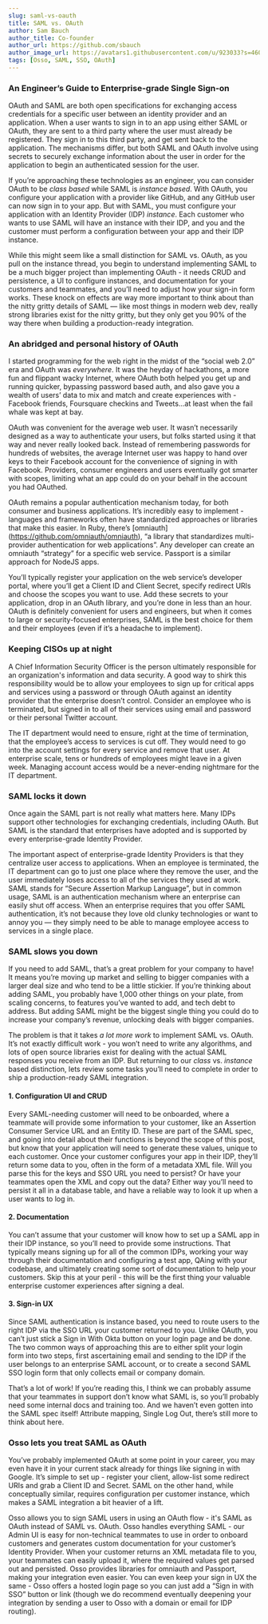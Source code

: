 ```yaml
---
slug: saml-vs-oauth
title: SAML vs. OAuth
author: Sam Bauch
author_title: Co-founder
author_url: https://github.com/sbauch
author_image_url: https://avatars1.githubusercontent.com/u/923033?s=460&u=db9bb41f9b279750c74afc1be0ab51db05539593&v=4
tags: [Osso, SAML, SSO, OAuth]
---
```



### An Engineer’s Guide to Enterprise-grade Single Sign-on

OAuth and SAML are both open specifications for exchanging access credentials for a specific user between an identity provider and an application. When a user wants to sign in to an app using either SAML or OAuth, they are sent to a third party where the user must already be registered. They sign in to this third party, and get sent back to the application. The mechanisms differ, but both SAML and OAuth involve using secrets to securely exchange information about the user in order for the application to begin an authenticated session for the user.

<!-- truncate -->

If you’re approaching these technologies as an engineer, you can consider OAuth to be *class based* while SAML is *instance based*. With OAuth, you configure your application with a provider like GitHub, and any GitHub user can now sign in to your app. But with SAML, you must configure your application with an Identity Provider (IDP) *instance*. Each customer who wants to use SAML will have an instance with their IDP, and you and the customer must perform a configuration between your app and their IDP instance. 

While this might seem like a small distinction for SAML vs. OAuth, as you pull on the instance thread, you begin to understand implementing SAML to be a much bigger project than implementing OAuth - it needs CRUD and persistence, a UI to configure instances, and documentation for your customers and teammates, and you’ll need to adjust how your sign-in form works. These knock on effects are way more important to think about than the nitty gritty details of SAML — like most things in modern web dev, really strong libraries exist for the nitty gritty, but they only get you 90% of the way there when building a production-ready integration.


### An abridged and personal history of OAuth

I started programming for the web right in the midst of the “social web 2.0” era and OAuth was *everywhere*. It was the heyday of hackathons, a more fun and flippant wacky Internet, where OAuth both helped you get up and running quicker, bypassing password based auth, and also gave you a wealth of users’ data to mix and match and create experiences with - Facebook friends, Foursquare checkins and Tweets…at least when the fail whale was kept at bay.

OAuth was convenient for the average web user. It wasn’t necessarily designed as a way to authenticate your users, but folks started using it that way and never really looked back. Instead of remembering passwords for hundreds of websites, the average Internet user was happy to hand over keys to their Facebook account for the convenience of signing in with Facebook. Providers, consumer engineers and users eventually got smarter with scopes, limiting what an app could do on your behalf in the account you had OAuthed.

OAuth remains a popular authentication mechanism today, for both consumer and business applications. It’s incredibly easy to implement - languages and frameworks often have standardized approaches or libraries that make this easier. In Ruby, there’s \[omniauth\](https://github.com/omniauth/omniauth), “a library that standardizes multi-provider authentication for web applications”. Any developer can create an omniauth “strategy” for a specific web service. Passport is a similar approach for NodeJS apps.

You’ll typically register your application on the web service’s developer portal, where you’ll get a Client ID and Client Secret, specify redirect URIs and choose the scopes you want to use. Add these secrets to your application, drop in an OAuth library, and you’re done in less than an hour. OAuth is definitely convenient for users and engineers, but when it comes to large or security-focused enterprises, SAML is the best choice for them and their employees (even if it’s a headache to implement).


### Keeping CISOs up at night

A Chief Information Security Officer is the person ultimately responsible for an organization's information and data security. A good way to shirk this responsibility would be to allow your employees to sign up for critical apps and services using a password or through OAuth against an identity provider that the enterprise doesn’t control. Consider an employee who is terminated, but signed in to all of their services using email and password or their personal Twitter account. 

The IT department would need to ensure, right at the time of termination, that the employee’s access to services is cut off. They would need to go into the account settings for every service and remove that user. At enterprise scale, tens or hundreds of employees might leave in a given week. Managing account access would be a never-ending nightmare for the IT department.

### SAML locks it down

Once again the SAML part is not really what matters here. Many IDPs support other technologies for exchanging credentials, including OAuth. But SAML is the standard that enterprises have adopted and is supported by every enterprise-grade Identity Provider. 

The important aspect of enterprise-grade Identity Providers is that they centralize user access to applications. When an employee is terminated, the IT department can go to just one place where they remove the user, and the user immediately loses access to all of the services they used at work. SAML stands for “Secure Assertion Markup Language”, but in common usage, SAML is an authentication mechanism where an enterprise can easily shut off access. When an enterprise requires that you offer SAML authentication, it’s not because they love old clunky technologies or want to annoy you — they simply need to be able to manage employee access to services in a single place.


### SAML slows you down

If you need to add SAML, that’s a great problem for your company to have! It means you’re moving up market and selling to bigger companies with a larger deal size and who tend to be a little stickier. If you’re thinking about adding SAML, you probably have 1,000 other things on your plate, from scaling concerns, to features you’ve wanted to add, and tech debt to address. But adding SAML might be the biggest single thing you could do to increase your company’s revenue, unlocking deals with bigger companies.

The problem is that it takes *a lot more work* to implement SAML vs. OAuth. It’s not exactly difficult work - you won’t need to write any algorithms, and lots of open source libraries exist for dealing with the actual SAML responses you receive from an IDP. But returning to our *class* vs. *instance* based distinction, lets review some tasks you’ll need to complete in order to ship a production-ready SAML integration.


#### 1. Configuration UI and CRUD

Every SAML-needing customer will need to be onboarded, where a teammate will provide some information to your customer, like an Assertion Consumer Service URL and an Entity ID. These are part of the SAML spec, and going into detail about their functions is beyond the scope of this post, but know that your application will need to generate these values, unique to each customer. Once your customer configures your app in their IDP, they’ll return some data to you, often in the form of a metadata XML file. Will you parse this for the keys and SSO URL you need to persist? Or have your teammates open the XML and copy out the data? Either way you’ll need to persist it all in a database table, and have a reliable way to look it up when a user wants to log in.


#### 2. Documentation

You can’t assume that your customer will know how to set up a SAML app in their IDP instance, so you’ll need to provide some instructions. That typically means signing up for all of the common IDPs, working your way through their documentation and configuring a test app, QAing with your codebase, and ultimately creating some sort of documentation to help your customers. Skip this at your peril - this will be the first thing your valuable enterprise customer experiences after signing a deal. 


#### 3. Sign-in UX

Since SAML authentication is instance based, you need to route users to the right IDP via the SSO URL your customer returned to you. Unlike OAuth, you can’t just stick a Sign in With Okta button on your login page and be done. The two common ways of approaching this are to either split your login form into two steps, first ascertaining email and sending to the IDP if the user belongs to an enterprise SAML account, or to create a second SAML SSO login form that only collects email or company domain.

That’s a lot of work! If you’re reading this, I think we can probably assume that your teammates in support don’t know what SAML is, so you’ll probably need some internal docs and training too. And we haven’t even gotten into the SAML spec itself! Attribute mapping, Single Log Out, there’s still more to think about here.

### Osso lets you treat SAML as OAuth

You’ve probably implemented OAuth at some point in your career, you may even have it in your current stack already for things like signing in with Google. It’s simple to set up - register your client, allow-list some redirect URIs and grab a Client ID and Secret. SAML on the other hand, while conceptually similar, requires configuration per customer instance, which makes a SAML integration a bit heavier of a lift. 

Osso allows you to sign SAML users in using an OAuth flow - it's SAML as OAuth instead of SAML vs. OAuth. Osso handles everything SAML - our Admin UI is easy for non-technical teammates to use in order to onboard customers and generates custom documentation for your customer’s Identity Provider. When your customer returns an XML metadata file to you, your teammates can easily upload it, where the required values get parsed out and persisted. Osso provides libraries for omniauth and Passport, making your integration even easier. You can even keep your sign in UX the same - Osso offers a hosted login page so you can just add a “Sign in with SSO” button or link (though we do recommend eventually deepening your integration by sending a user to Osso with a domain or email for IDP routing). 
